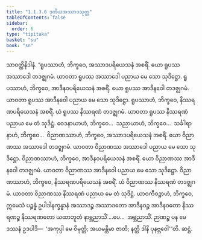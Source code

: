 ```yaml
---
title: "1.1.3.6 ဒုတိယအဿာဒသုတ္တ"
tableOfContents: false
sidebar:
  order: 6
type: "tipitaka"
basket: "su"
book: "sn"
---
```



<DynamicBreadcrumb />

<Division number="27" book="sn" e="ch" v="18" p="283">

<Paragraph number="138" book="sn">
သာဝတ္ထိနိဒါနံ. “ရူပဿာဟံ, ဘိက္ခဝေ, အဿာဒပရိယေသနံ အစရိံ. ယော ရူပဿ အဿာဒေါ တဒဇ္ဈဂမံ. ယာဝတာ ရူပဿ အဿာဒေါ ပညာယ မေ သော သုဒိဋ္ဌော. ရူပဿာဟံ, ဘိက္ခဝေ, အာဒီနဝပရိယေသနံ အစရိံ. ယော ရူပဿ အာဒီနဝေါ တဒဇ္ဈဂမံ. ယာဝတာ ရူပဿ အာဒီနဝေါ ပညာယ မေ သော သုဒိဋ္ဌော. ရူပဿာဟံ, ဘိက္ခဝေ, နိဿရဏပရိယေသနံ အစရိံ. ယံ ရူပဿ နိဿရဏံ တဒဇ္ဈဂမံ. ယာဝတာ ရူပဿ နိဿရဏံ ပညာယ မေ တံ သုဒိဋ္ဌံ. ဝေဒနာယာဟံ, ဘိက္ခဝေ…  သညာယာဟံ, ဘိက္ခဝေ…  သင်္ခါရာနာဟံ, ဘိက္ခဝေ…  ဝိညာဏဿာဟံ, ဘိက္ခဝေ, အဿာဒပရိယေသနံ အစရိံ. ယော ဝိညာဏဿ အဿာဒေါ တဒဇ္ဈဂမံ. ယာဝတာ ဝိညာဏဿ အဿာဒေါ ပညာယ မေ သော သုဒိဋ္ဌော. ဝိညာဏဿာဟံ, ဘိက္ခဝေ, အာဒီနဝပရိယေသနံ အစရိံ. ယော ဝိညာဏဿ အာဒီနဝေါ တဒဇ္ဈဂမံ. ယာဝတာ ဝိညာဏဿ အာဒီနဝေါ ပညာယ မေ သော သုဒိဋ္ဌော. ဝိညာဏဿာဟံ, ဘိက္ခဝေ, နိဿရဏပရိယေသနံ အစရိံ. ယံ ဝိညာဏဿ နိဿရဏံ တဒဇ္ဈဂမံ. ယာဝတာ ဝိညာဏဿ နိဿရဏံ ပညာယ မေ တံ သုဒိဋ္ဌံ. ယာဝကီဝဉ္စာဟံ, ဘိက္ခဝေ, ဣမေသံ ပဉ္စန္နံ ဥပါဒါနက္ခန္ဓာနံ အဿာဒဉ္စ အဿာဒတော အာဒီနဝဉ္စ အာဒီနဝတော နိဿရဏဉ္စ နိဿရဏတော ယထာဘူတံ နာဗ္ဘညာသိံ …ပေ…  အဗ္ဘညာသိံ. ဉာဏဉ္စ ပန မေ ဒဿနံ ဥဒပါဒိ—  ‘အကုပ္ပါ မေ ဝိမုတ္တိ; အယမန္တိမာ ဇာတိ; နတ္ထိ ဒါနိ ပုနဗ္ဘဝေါ’”တိ.

</Paragraph>
</Division>

<Paragraph number="139" type="center" book="sn">
ဆဋ္ဌံ.
</Paragraph>
